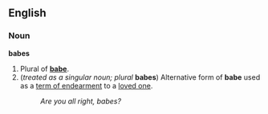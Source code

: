 ==English==
===Noun===
'''babes'''

#Plural of '''[[babe]]'''.
#(''treated as a singular noun; plural'' '''babes''') Alternative form of '''babe''' used as a [[term of endearment]] to a [[loved one]].
#:''Are you all right, babes?''